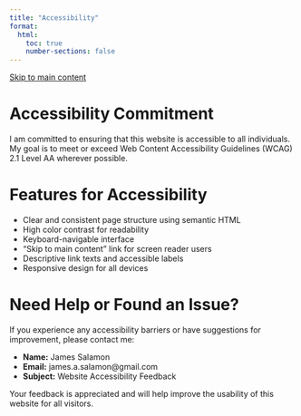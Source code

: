 ```yaml
---
title: "Accessibility"
format:
  html:
    toc: true
    number-sections: false
---
```


<a href="#main-content" class="skip-link">Skip to main content</a>

# Accessibility Commitment {#main-content}

I am committed to ensuring that this website is accessible to all individuals. My goal is to meet or exceed Web Content Accessibility Guidelines (WCAG) 2.1 Level AA wherever possible.

# Features for Accessibility

- Clear and consistent page structure using semantic HTML
- High color contrast for readability
- Keyboard-navigable interface
- "Skip to main content" link for screen reader users
- Descriptive link texts and accessible labels
- Responsive design for all devices

# Need Help or Found an Issue?

If you experience any accessibility barriers or have suggestions for improvement, please contact me:

- **Name:** James Salamon  
- **Email:** james.a.salamon@gmail.com  
- **Subject:** Website Accessibility Feedback

Your feedback is appreciated and will help improve the usability of this website for all visitors.
